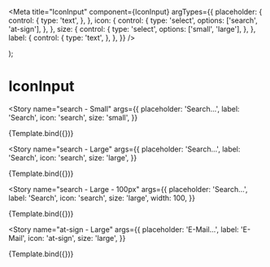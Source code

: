 
<Meta
  title="IconInput"
  component={IconInput}
  argTypes={{
    placeholder: {
      control: {
        type: 'text',
      },
    },
    icon: {
      control: {
        type: 'select',
        options: ['search', 'at-sign'],
      },
    },
    size: {
      control: {
        type: 'select',
        options: ['small', 'large'],
      },
    },
    label: {
      control: {
        type: 'text',
      },
    },
  }}
/>

  <div style={{ width: 400 }}>
    <IconInput {...args} />
  </div>
);

# IconInput

<Story
  name="search - Small"
  args={{
    placeholder: 'Search…',
    label: 'Search',
    icon: 'search',
    size: 'small',
  }}
>
  {Template.bind({})}
</Story>

<Story
  name="search - Large"
  args={{
    placeholder: 'Search…',
    label: 'Search',
    icon: 'search',
    size: 'large',
  }}
>
  {Template.bind({})}
</Story>

<Story
  name="search - Large - 100px"
  args={{
    placeholder: 'Search…',
    label: 'Search',
    icon: 'search',
    size: 'large',
    width: 100,
  }}
>
  {Template.bind({})}
</Story>

<Story
  name="at-sign - Large"
  args={{
    placeholder: 'E-Mail...',
    label: 'E-Mail',
    icon: 'at-sign',
    size: 'large',
  }}
>
  {Template.bind({})}
</Story>
